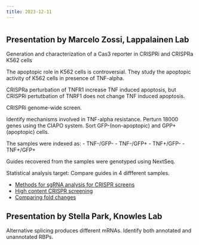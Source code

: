 ```yaml
---
title: 2023-12-11
---
```


# 

## Presentation by Marcelo Zossi, Lappalainen Lab

Generation and characterization of a Cas3 reporter in 
CRISPRi and CRISPRa K562 cells

The apoptopic role in K562 cells is controversial.
They study the apoptopic activity of K562 cells in presence of TNF-alpha.

CRISPRa perturbation of TNFR1 increase TNF induced apoptosis,
but CRISPRi pertutbation of TNRF1 does not change TNF induced apoptosis.

CRISPRi genome-wide screen.

Identify mechanisms involved in TNF-alpha resistance.
Perturn 18000 genes using the CIAPO system. 
Sort GFP-(non-apoptopic) and GPP+(apoptopic) cells.

The samples were indexed as:
  - TNF-/GFP-
  - TNF-/GFP+
  - TNF+/GFP-
  - TNF+/GFP+

Guides recovered from the samples were genotyped using NextSeq.

Statistical analysis target:
Compare guides in 4 diffferent samples.

  - [Methods for sgRNA analysis for CRISPR
  screens](https://www.ncbi.nlm.nih.gov/pmc/articles/PMC8786280/)
  - [High content CRISPR screening](https://doi.org/10.1038/s43586-021-00093-4)
  - [Comparing fold changes](https://doi.org/10.1093/nargab/lqaa072)

## Presentation by Stella Park, Knowles Lab

Alternative splicing produces different mRNAs.
Identify both annotated and unannotated RBPs.
